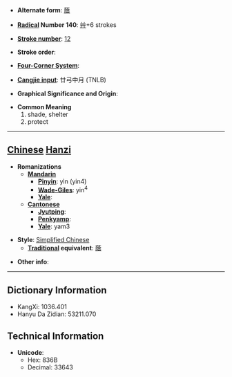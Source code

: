 * '''Alternate form''': [[蔭]]

* '''[[Wiktionary:Chinese radical index| Radical]] Number 140''': [[Wiktionary:Chinese radical index 艸|艸]]+6 strokes

* '''[[Wiktionary:Chinese total strokes index|Stroke number]]''': [[Wiktionary:Chinese total strokes index 12|12]]

* '''Stroke order''': 

* '''[[Wiktionary:Chinese four corner index|Four-Corner System]]''': 

* '''[[Wiktionary:Chinese Cangjie index|Cangjie input]]''': 廿弓中月 (TNLB)

* '''Graphical Significance and Origin''': 

* '''Common Meaning'''
*#shade, shelter
*# protect


----

== [[Chinese]] [[Hanzi]] ==

* '''Romanizations'''
** '''[[Mandarin]]'''
*** '''[[Pinyin]]''': yìn (yin4)
*** '''[[Wade-Giles]]''': yin<sup>4</sup>
*** '''[[Yale]]''': 
** '''[[Cantonese]]'''
*** '''[[Jyutping]]''':
*** '''[[Penkyamp]]''': 
*** '''[[Yale]]''': yam3

* '''Style''': [[Simplified Chinese]] 
** '''[[Traditional Chinese|Traditional]] equivalent''': [[蔭]]

* '''Other info''': 

----

== Dictionary Information ==

* KangXi: 1036.401
* Hanyu Da Zidian: 53211.070

== Technical Information ==

* '''Unicode''':
** Hex: 836B
** Decimal: 33643